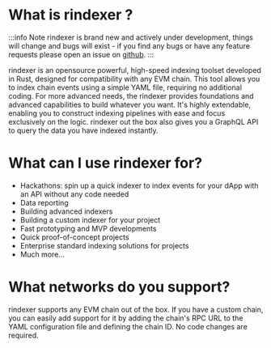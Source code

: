 # What is rindexer ?

:::info
Note rindexer is brand new and actively under development, things will change and bugs will exist - if you find any bugs or have any
feature requests please open an issue on [github](https://github.com/joshstevens19/rindexer/issues).
:::

rindexer is an opensource powerful, high-speed indexing toolset developed in Rust, designed for compatibility with any EVM chain.
This tool allows you to index chain events using a simple YAML file, requiring no additional coding.
For more advanced needs, the rindexer provides foundations and advanced capabilities to build whatever you want.
It's highly extendable, enabling you to construct indexing pipelines with ease and focus exclusively on the logic.
rindexer out the box also gives you a GraphQL API to query the data you have indexed instantly.

# What can I use rindexer for?

- Hackathons: spin up a quick indexer to index events for your dApp with an API without any code needed
- Data reporting
- Building advanced indexers
- Building a custom indexer for your project
- Fast prototyping and MVP developments
- Quick proof-of-concept projects
- Enterprise standard indexing solutions for projects
- Much more...

# What networks do you support?

rindexer supports any EVM chain out of the box. If you have a custom chain, you can easily add support for it by
adding the chain's RPC URL to the YAML configuration file and defining the chain ID. No code changes are required.